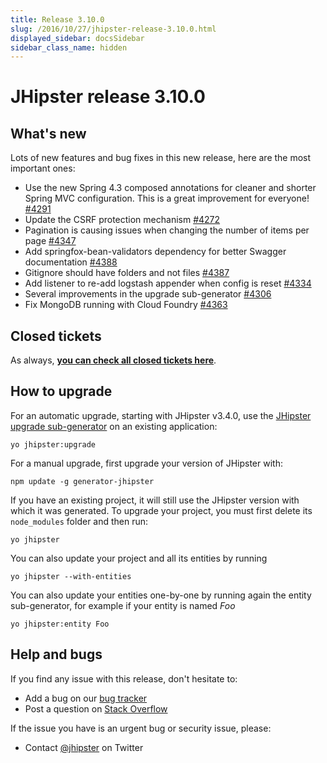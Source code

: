 ```yaml
---
title: Release 3.10.0
slug: /2016/10/27/jhipster-release-3.10.0.html
displayed_sidebar: docsSidebar
sidebar_class_name: hidden
---
```


JHipster release 3.10.0
==================

What's new
----------

Lots of new features and bug fixes in this new release, here are the most important ones:

- Use the new Spring 4.3 composed annotations for cleaner and shorter Spring MVC configuration. This is a great improvement for everyone!  [#4291](https://github.com/jhipster/generator-jhipster/pull/4291)
- Update the CSRF protection mechanism [#4272](https://github.com/jhipster/generator-jhipster/issues/4272)
- Pagination is causing issues when changing the number of items per page [#4347](https://github.com/jhipster/generator-jhipster/issues/4347)
- Add springfox-bean-validators dependency for better Swagger documentation [#4388](https://github.com/jhipster/generator-jhipster/pull/4388)
- Gitignore should have folders and not files [#4387](https://github.com/jhipster/generator-jhipster/issues/4387)
- Add listener to re-add logstash appender when config is reset [#4334](https://github.com/jhipster/generator-jhipster/pull/4334)
- Several improvements in the upgrade sub-generator [#4306](https://github.com/jhipster/generator-jhipster/pull/4306)
- Fix MongoDB running with Cloud Foundry [#4363](https://github.com/jhipster/generator-jhipster/issues/4363)

Closed tickets
------------
As always, __[you can check all closed tickets here](https://github.com/jhipster/generator-jhipster/issues?q=milestone%3A3.10.0+is%3Aclosed)__.

How to upgrade
------------

For an automatic upgrade, starting with JHipster v3.4.0, use the [JHipster upgrade sub-generator](/upgrading-an-application/) on an existing application:

```
yo jhipster:upgrade
```

For a manual upgrade, first upgrade your version of JHipster with:

```
npm update -g generator-jhipster
```

If you have an existing project, it will still use the JHipster version with which it was generated.
To upgrade your project, you must first delete its `node_modules` folder and then run:

```
yo jhipster
```

You can also update your project and all its entities by running

```
yo jhipster --with-entities
```

You can also update your entities one-by-one by running again the entity sub-generator, for example if your entity is named _Foo_

```
yo jhipster:entity Foo
```

Help and bugs
--------------

If you find any issue with this release, don't hesitate to:

- Add a bug on our [bug tracker](https://github.com/jhipster/generator-jhipster/issues?state=open)
- Post a question on [Stack Overflow](http://stackoverflow.com/tags/jhipster/info)

If the issue you have is an urgent bug or security issue, please:

- Contact [@jhipster](https://twitter.com/jhipster) on Twitter
